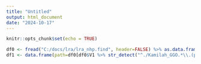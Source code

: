 ---
title: "Untitled"
output: html_document
date: "2024-10-17"
---

```{r setup, include=FALSE}
knitr::opts_chunk$set(echo = TRUE)
```

```{r}
df0 <- fread("C:/docs/lra/lra_nhp.find", header=FALSE) %>% as.data.frame()
df1 <- data.frame(path=df0[df0$V1 %>% str_detect("^./Kamilah_GGO.*\\.(pod5$|fast5$|fastq.gz$)"), ])
```
